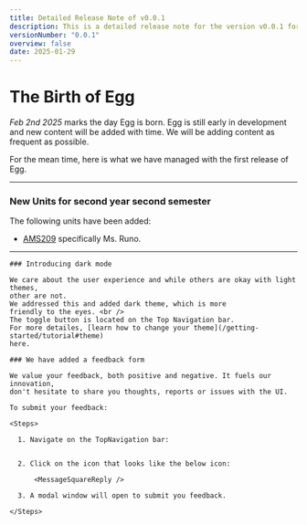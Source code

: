```yaml
---
title: Detailed Release Note of v0.0.1
description: This is a detailed release note for the version v0.0.1 for Egg
versionNumber: "0.0.1"
overview: false
date: 2025-01-29
---
```



# The Birth of Egg 

<VersionLogo version={frontmatter.versionNumber} />


*Feb 2nd 2025* marks the day Egg is born. Egg is still early in development and 
new content will be added with time. We will be adding content as frequent as 
possible.

For the mean time, here is what we have managed with the first release of Egg.

<hr />

<BadgeContainer text="Updates" variant="success" size="large">

  ### New Units for second year second semester

  The following units have been added:

  - [AMS209](/year2/ams209/ms-runo/data-presentation) specifically Ms. Runo.

</BadgeContainer>

<hr />

  <BadgeContainer text="Features" variant="tip" size="large">

    ### Introducing dark mode

    We care about the user experience and while others are okay with light themes,
    other are not.
    We addressed this and added dark theme, which is more 
    friendly to the eyes. <br />
    The toggle button is located on the Top Navigation bar.
    For more detailes, [learn how to change your theme](/getting-started/tutorial#theme) 
    here.

    ### We have added a feedback form 

    We value your feedback, both positive and negative. It fuels our innovation,
    don't hesitate to share you thoughts, reports or issues with the UI.

    To submit your feedback:

    <Steps>

      1. Navigate on the TopNavigation bar:
        
 
      2. Click on the icon that looks like the below icon:

          <MessageSquareReply />

      3. A modal window will open to submit you feedback.

    </Steps>


  </BadgeContainer>

